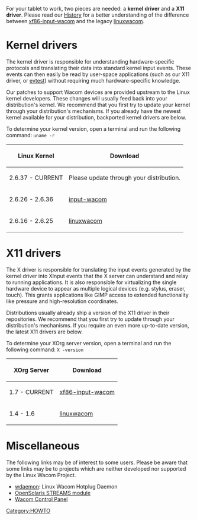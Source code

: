 [[Category:HOWTO]]

For your tablet to work, two pieces are needed: a '''kernel driver''' and a '''X11 driver'''. Please read our [[History]] for a better understanding of the difference between [[xf86-input-wacom]] and the legacy [[linuxwacom]].

{{Tip|text=On modern desktop distributions, you do '''not''' need the kernel or X drivers in the linuxwacom tarball.}}

= Kernel drivers =
The kernel driver is responsible for understanding hardware-specific protocols and translating their data into standard kernel input events. These events can then easily be read by user-space applications (such as our X11 driver, or [[evtest]]) without requiring much hardware-specific knowledge.

Our patches to support Wacom devices are provided upstream to the Linux kernel developers. These changes will usually feed back into your distribution's kernel. We recommend that you first try to update your kernel through your distribution's mechanisms. If you already have the newest kernel available for your distribution, backported kernel drivers are below.

To determine your kernel version, open a terminal and run the following command: <code>uname -r</code>

{| border="1" cellpadding="2"
|-
! Linux Kernel
! Download
|-
| 2.6.37 - CURRENT
| Please update through your distribution.
|-
| 2.6.26 - 2.6.36
| [[input-wacom]]
|-
| 2.6.16 - 2.6.25
| [[linuxwacom]]
|}

= X11 drivers =
The X driver is responsible for translating the input events generated by the kernel driver into XInput events that the X server can understand and relay to running applications. It is also responsible for virtualizing the single hardware device to appear as multiple logical devices (e.g. stylus, eraser, touch). This grants applications like GIMP access to extended functionality like pressure and high-resolution coordinates.

Distributions usually already ship a version of the X11 driver in their repositories. We recommend that you first try to update through your distribution's mechanisms. If you require an even more up-to-date version, the latest X11 drivers are below.

To determine your XOrg server version, open a terminal and run the following command: <code>X -version</code>

{| border="1" cellpadding="2"
|-
! XOrg Server
! Download
|-
| 1.7 - CURRENT
| [[xf86-input-wacom]]
|-
| 1.4 - 1.6
| [[linuxwacom]]
|}

= Miscellaneous =
The following links may be of interest to some users. Please be aware that some links may be to projects which are neither developed nor supported by the Linux Wacom Project.

* [[wdaemon]]: Linux Wacom Hotplug Daemon
* [http://hub.opensolaris.org/bin/view/Community+Group+device_drivers/wacomtablet OpenSolaris STREAMS module]
* [http://gtk-apps.org/content/show.php/Wacom+Control+Panel?content=104309 Wacom Control Panel]